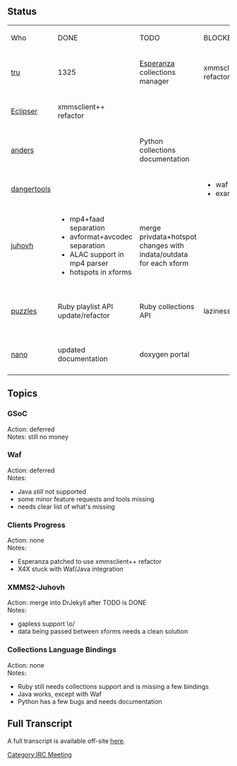 == Status ==
{| class="wikitable" border="1" valign="top"
|-
| Who || DONE || TODO || BLOCKED || DISCUSS
|-
|[[Tobias Rundstr&ouml;m | tru]]
| <mantis>1325</mantis>
| [[Client:Esperanza | Esperanza]] collections manager
| xmmsclient++ refactor
|
|-
|[[Jonne Lehtinen | Eclipser]]
| xmmsclient++ refactor
|
|
|
|-
| [[User:Anders Gustafsson | anders]]
|
| Python collections documentation
|
|
|-
|[[Georg Schild | dangertools]]
|
|
|
* waf
* exams
|
|-
|[[Juho V&auml;h&auml;-Herttua | juhovh]]
|
* mp4+faad separation
* avformat+avcodec separation
* ALAC support in mp4 parser
* hotspots in xforms
| merge privdata+hotspot changes with indata/outdata for each xform
|
|
|-
|[[Daniel Chokola | puzzles]]
| Ruby playlist API update/refactor
| Ruby collections API
| laziness
| Ruby collections API organization
|-
|[[Daniel Svensson | nano]]
| updated documentation
| doxygen portal
|
|
|-
|}

== Topics ==
=== GSoC ===
;Action: deferred
;Notes: still no money

=== Waf ===
;Action: deferred
;Notes:
* Java ''still'' not supported
* some minor feature requests and tools missing
* needs clear list of what's missing

=== Clients Progress ===
;Action: none
;Notes:
* Esperanza patched to use xmmsclient++ refactor
* X4X stuck with Waf/Java integration

=== XMMS2-Juhovh ===
;Action: merge into DrJekyll after TODO is DONE
;Notes:
* gapless support \o/
* data being passed between xforms needs a clean solution

=== Collections Language Bindings ===
;Action: none
; Notes:
* Ruby still needs collections support and is missing a few bindings
* Java works, except with Waf
* Python has a few bugs and needs documentation

== Full Transcript ==
A full transcript is available off-site [http://dan.chokola.com/files/xmms2-meeting/2007-01-22/transcript.txt here].

[[Category:IRC Meeting]]